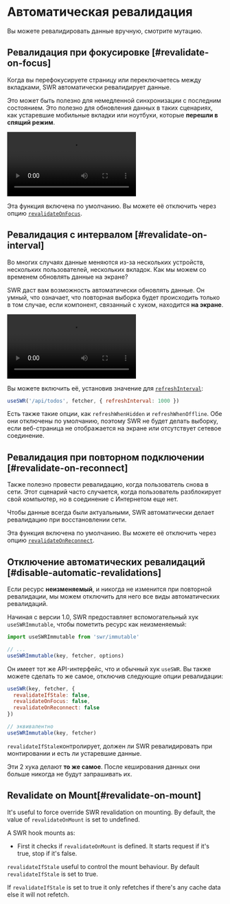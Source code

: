 
# Автоматическая ревалидация

<Callout>
  Вы можете ревалидировать данные вручную, смотрите <Link href="/docs/mutation">мутацию</Link>.
</Callout>

## Ревалидация при фокусировке [#revalidate-on-focus]

Когда вы перефокусируете страницу или переключаетесь между вкладками, SWR автоматически ревалидирует данные.

Это может быть полезно для немедленной синхронизации с последним состоянием. Это полезно для обновления данных в таких сценариях, как устаревшие мобильные вкладки или ноутбуки, которые **перешли в спящий режим**.

<Bleed>
  <Video
    src="https://raw.githubusercontent.com/vercel/swr-site/master/.github/videos/focus-revalidate.mp4"
    caption="Видео: использование ревалидации при фокусировке для автоматической синхронизации состояния входа в систему между страницами."
    ratio={307/768}
    className="mx-8 2xl:mx-24"
  />
</Bleed>

Эта функция включена по умолчанию. Вы можете её отключить через опцию [`revalidateOnFocus`](/docs/api).

## Ревалидация с интервалом [#revalidate-on-interval]

Во многих случаях данные меняются из-за нескольких устройств, нескольких пользователей, нескольких вкладок. Как мы можем со временем обновлять данные на экране?

SWR даст вам возможность автоматически обновлять данные. Он умный, что означает, что повторная выборка будет происходить только в том случае, если компонент, связанный с хуком, находится **на экране**.

<Bleed>
  <Video
    src="https://raw.githubusercontent.com/vercel/swr-site/master/.github/videos/refetch-interval.mp4"
    caption="Видео: когда пользователь вносит изменения, оба сеанса в конечном итоге будут отображать одни и те же данные."
    ratio={307/768}
    className="mx-8 2xl:mx-24"
  />
</Bleed>

Вы можете включить её, установив значение для [`refreshInterval`](/docs/api):

```js
useSWR('/api/todos', fetcher, { refreshInterval: 1000 })
```

Есть также такие опции, как `refreshWhenHidden` и `refreshWhenOffline`. Обе они отключены по умолчанию, поэтому SWR не будет делать выборку, если веб-страница не отображается на экране или отсутствует сетевое соединение.

## Ревалидация при повторном подключении [#revalidate-on-reconnect]

Также полезно провести ревалидацию, когда пользователь снова в сети.
Этот сценарий часто случается, когда пользователь разблокирует свой компьютер, но в соединение с Интернетом еще нет.

Чтобы данные всегда были актуальными, SWR автоматически делает ревалидацию при восстановлении сети.

Эта функция включена по умолчанию. Вы можете её отключить через опцию [`revalidateOnReconnect`](/docs/api).

## Отключение автоматических ревалидаций [#disable-automatic-revalidations]

Если ресурс **неизменяемый**, и никогда не изменится при повторной ревалидации, мы можем отключить для него все виды автоматических ревалидаций.

Начиная с версии 1.0, SWR предоставляет вспомогательный хук `useSWRImmutable`, чтобы пометить ресурс как неизменяемый:

```js
import useSWRImmutable from 'swr/immutable'

// ...
useSWRImmutable(key, fetcher, options)
```

Он имеет тот же API-интерфейс, что и обычный хук `useSWR`. Вы также можете сделать то же самое, отключив следующие опции ревалидации:

```js
useSWR(key, fetcher, {
  revalidateIfStale: false,
  revalidateOnFocus: false,
  revalidateOnReconnect: false
})

// эквивалентно
useSWRImmutable(key, fetcher)
```

`revalidateIfStale`контролирует, должен ли SWR ревалидировать при монтировании и есть ли устаревшие данные.

Эти 2 хука делают **то же самое**. После кеширования данных они больше никогда не будут запрашивать их.

## Revalidate on Mount[#revalidate-on-mount]

It's useful to force override SWR revalidation on mounting. By default, the value of `revalidateOnMount` is set to undefined.

A SWR hook mounts as:

- First it checks if `revalidateOnMount` is defined. It starts request if it's true, stop if it's false.

`revalidateIfStale` useful to control the mount behaviour. By default `revalidateIfStale` is set to true.

If `revalidateIfStale` is set to true it only refetches if there's any cache data else it will not refetch.